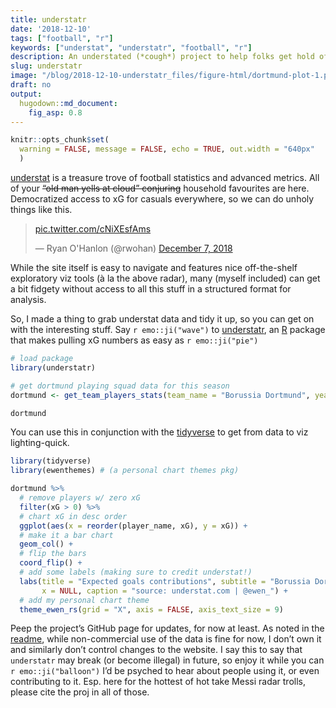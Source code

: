 ```yaml
---
title: understatr
date: '2018-12-10'
tags: ["football", "r"]
keywords: ["understat", "understatr", "football", "r"]
description: An understated (*cough*) project to help folks get hold of tidy football data.
slug: understatr
image: "/blog/2018-12-10-understatr_files/figure-html/dortmund-plot-1.png"
draft: no
output: 
  hugodown::md_document:
    fig_asp: 0.8
---
```


```r
knitr::opts_chunk$set(
  warning = FALSE, message = FALSE, echo = TRUE, out.width = "640px"
  )
```

[understat](https://understat.com/) is a treasure trove of football statistics and advanced metrics. All of your ~~"old man yells at cloud" conjuring~~ household favourites are here. Democratized access to xG for casuals everywhere, so we can do unholy things like this.

<blockquote class="twitter-tweet" data-lang="en"><p lang="und" dir="ltr"><a href="https://t.co/cNiXEsfAms">pic.twitter.com/cNiXEsfAms</a></p>&mdash; Ryan O&#39;Hanlon (@rwohan) <a href="https://twitter.com/rwohan/status/1071159056096579585?ref_src=twsrc%5Etfw">December 7, 2018</a></blockquote>
<script async src="https://platform.twitter.com/widgets.js" charset="utf-8"></script>

While the site itself is easy to navigate and features nice off-the-shelf exploratory viz tools (à la the above radar), many (myself included) can get a bit fidgety without access to all this stuff in a structured format for analysis.

So, I made a thing to grab understat data and tidy it up, so you can get on with the interesting stuff. Say `r emo::ji("wave")` to [understatr](https://github.com/ewenme/understatr), an [R](https://www.r-project.org/) package that makes pulling xG numbers as easy as `r emo::ji("pie")`

```r
# load package
library(understatr)

# get dortmund playing squad data for this season
dortmund <- get_team_players_stats(team_name = "Borussia Dortmund", year = 2018)

dortmund
```

You can use this in conjunction with the [tidyverse](https://www.tidyverse.org/) to get from data to viz lighting-quick. 

```r
library(tidyverse)
library(ewenthemes) # (a personal chart themes pkg)

dortmund %>% 
  # remove players w/ zero xG
  filter(xG > 0) %>% 
  # chart xG in desc order
  ggplot(aes(x = reorder(player_name, xG), y = xG)) +
  # make it a bar chart
  geom_col() +
  # flip the bars
  coord_flip() +
  # add some labels (making sure to credit understat!)
  labs(title = "Expected goals contributions", subtitle = "Borussia Dortmund, 2018/19",
       x = NULL, caption = "source: understat.com | @ewen_") +
  # add my personal chart theme
  theme_ewen_rs(grid = "X", axis = FALSE, axis_text_size = 9)
```

Peep the project's GitHub page for updates, for now at least. As noted in the [readme](https://github.com/ewenme/understatr/blob/master/README.md), while non-commercial use of the data is fine for now, I don't own it and similarly don't control changes to the website. I say this to say that `understatr` may break (or become illegal) in future, so enjoy it while you can `r emo::ji("balloon")` I'd be psyched to hear about people using it, or even contributing to it. Esp. here for the hottest of hot take Messi radar trolls, please cite the proj in all of those.

